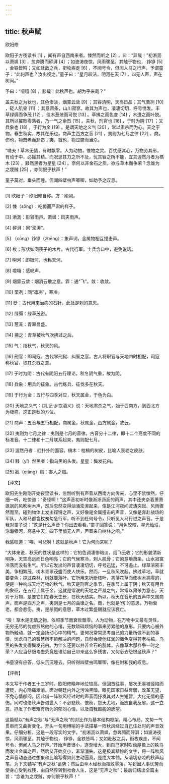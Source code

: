 ```yaml
---
---
---
```

title: 秋声赋
---




欧阳修

欧阳子方夜读书 [1] ，闻有声自西南来者。悚然而听之 [2] ，曰：“异哉！”初淅沥以萧飒 [3] ，忽奔腾而砰湃 [4] ；如波涛夜惊，风雨骤至。其触于物也， 铮铮 [5] ，金铁皆鸣；又如赴敌之兵，衔枚疾走 [6] ，不闻号令，但闻人马之行声。予谓童子：“此何声也？汝出视之。”童子曰：“星月皎洁，明河在天 [7] ，四无人声，声在树间。”

予曰：“噫嘻 [8] ，悲哉！此秋声也。胡为乎来哉？”

盖夫秋之为状也，其色惨淡，烟霏云敛 [9] ；其容清明，天高日晶；其气栗冽 [10] ，砭人肌骨 [11] ；其意萧条，山川寂寥。故其为声也，凄凄切切，呼号愤发。丰草绿缛而争茂 [12] ，佳木葱茏而可悦 [13] 。草拂之而色变 [14] ，木遭之而叶脱。其所以摧败零落者，乃一气之余烈 [15] 。夫秋，刑官也 [16] ，于时为阴 [17] ；又兵象也 [18] ，于行为金 [19] 。是谓天地之义气 [20] ，常以肃杀而为心。天之于物，春生秋实，故其在乐也，商声主西方之音 [21] ，夷则为七月之律 [22] 。商，伤也，物既老而悲伤；夷，戮也，物过盛而当杀。

“嗟夫！草木无情，有时飘零。人为动物，惟物之灵。百忧感其心，万物劳其形，有动于中，必摇其精。而况思其力之所不及，忧其智之所不能，宜其渥然丹者为槁木 [23] ，黟然黑者为星星 [24] 。奈何以非金石之质，欲与草木而争荣？念谁为之戕贼 [25] ，亦何恨乎秋声！”

童子莫对，垂头而睡。但闻四壁虫声唧唧，如助予之叹息。



* * *



[1] 欧阳子：欧阳修自称。方：刚刚。

[2] 悚（sǒng）：吃惊而严肃的样子。

[3] 淅沥：形容雨声。萧飒：风夹雨声。

[4] 砰湃：同“澎湃”。

[5] （cōng）铮铮（zhēng）：象声词，金属物相互撞击声。

[6] 枚；形状如同筷子的木片。古代行军，士兵含口中，避免说话。

[7] 明河：即银河，也称天河。

[8] 噫嘻：感叹声。

[9] 烟霏云敛：烟消云散之意。霏：通“飞”。敛：收敛。

[10] 栗冽：同“凛冽”，寒冷。

[11] 砭：古代用来治病的石针。此处是刺的意思。

[12] 绿缛：绿草茂密。

[13] 葱茏：青翠昌盛。

[14] 拂之：青草被秋气吹拂过之后。

[15] 气：指秋气，秋天的风。

[16] 刑官：即司寇。古代掌刑狱、纠察之官。古人将职官与天地四时相配，司寇称秋官，取其杀戮之意。

[17] 于时为阴：古代有阴阳五行理论，秋冬阴气重，故为阴。

[18] 兵象：用兵的征象。古代练兵、征伐多在秋天。

[19] 于行为金：五行与四季对应，秋天属金，于色为白。

[20] 天地之义气：《礼记·乡饮酒义》说：天地肃杀之气，始于西南方，到西北方为极盛。这正是秋的方位。

[21] 商声：五音与五行相配，商属金，秋属金，西方属金，故云。

[22] 夷则为七月之律：夷则是七月的音律。古音分十二律，即十二个高度不同的标准音。十二律和十二月联系起来，夷则配七月。

[23] 渥然丹者：红扑扑的面容。槁木：枯槁的树皮，比喻人衰老之皮肤。

[24] 黟（yī）然黑者：指乌黑的头发。星星：鬓发花白。

[25] 戕（qiāng）贼：害人之贼。

【译文】

欧阳先生刚刚开始夜里读书，忽然听到有声音从西南方向传来，心里不禁悚然，仔细一听，吃惊道：“奇怪啊！”这声音初听时像淅淅沥沥的雨声，其中还夹杂着萧萧飒飒的风吹树木声，然后忽然变得汹涌澎湃起来，像是江河夜间波涛突起、风雨骤然而至。碰到物体上发出铿锵之声，又好像是金属撞击的声音，又像是奔赴战场的军队，人和马都含枚匆匆急行军，听不到任何号令，只听见人马行进之声音。于是我对童子说：“这是什么声音？你出去看看。”童子回答说：“月色皎皎，星光灿烂，浩瀚银河，高悬中天，四下里悄无人声，声音来自树林之间。”

我感叹道：“唉，可悲啊！这就是秋声！它为何而来呢？

“大体来说，秋天的性状是这样的：它的色调凄惨暗淡，烟飞云收；它的形貌清新明净，天空高远而日色明亮；它的气候寒冷，刺人肌骨；它的意境萧条，山水寂寞冷落而没有生气。所以它发出的声音凄凄切切，呼号迅猛，不可遏止。绿草浓密丰美，争相繁茂，树木青翠茂盛而使人快乐。然而，一旦秋风吹起，拂过草地，草就要变色；掠过森林，树就要落叶。它所用来折断枝叶，凋落花草而使树木凋零的，便是一种构成天地万物的秋气。秋天是刑官之季节，在季节上属于阴；秋天有用兵的象征，在五行上属于金。这就是常说的天地之严凝之气，常常以肃杀为意志。天对于万物，是要它们在春天生长，在秋天结实。所以，秋天在音乐的五声中又属商声。商声是西方之声，夷则是七月的曲律之名。商，也就是‘伤’的意思，万物衰老，都会悲伤。夷，是杀戮的意思，草木过繁盛期就应该衰亡。

“唉！草木是无情之物，依照季节而衰败飘零。人为动物，在万物中又最有灵性，无穷无尽的忧虑煎熬他的心绪，无数琐碎烦恼的事来劳累他的身形。只要内心被外物所触动，就一定会扬动心中的精气。更何况常常思考自己的力量所做不到的事情，忧虑自己的智慧所不能解决的问题，自然会使他红润的面色变得苍老枯槁，乌黑的头发变得鬓发花白。为什么还要以并非金石的肌体，去像草木那样争一时之荣？人应当仔细考虑究竟是谁给自己带来这么多残害，又何必去怨恨这秋声？”

书童没有应答，低头沉沉睡去。只听得四壁虫鸣唧唧，像在附和我的叹息。

【评析】

本文写于作者五十三岁时。欧阳修晚年地位较高，但回首往事，屡次无辜被诬陷而遭贬，内心隐痛难消。面对朝廷内外之污浊黑暗，眼见国家日益衰弱，改革无望，不免心情郁闷。因此借一阵秋风经过时的声音而抒发其对人生短暂，大化无情的感伤。同时也借秋声告诫世人：不必悲秋、恨秋，怨天尤地，而应自我反省。这一立意，抒发了作者难有所为的郁闷心情，以及自我超脱的愿望。

这篇赋以“有声之秋”与“无声之秋”的对比作为基本结构框架，精心布局，文势一气贯串而又曲折变化。开头一句用博喻的手法描摹一阵秋风经过自己住处时的声音效果。仔细分析，这是一段写实的文字。“初淅沥以萧飒，忽奔腾而砰湃；如波涛夜惊，风雨骤至。其触于物也， 铮铮，金铁皆鸣；又如赴敌之兵，衔枚疾走，不闻号令，但闻人马之行声。”开始声音很小，逐渐增大，到自己家时吹动屋檐上的铁马而发出金属之声，然后又开始变小，渐渐消失。这是极其精妙的文字，将一阵秋风之声音动态通过想象和比喻写得如此生动逼真，是绝大本领。从凄切悲凉的秋声起笔，为下文铺写“有声之秋”蓄势；然后由草木经秋而摧败零落，写到因人事忧劳而使身心受到戕残，由自然界转到社会人生，这是“无声之秋”；最后归结出全篇主旨：“念谁为之戕贼，亦何恨乎秋声！”